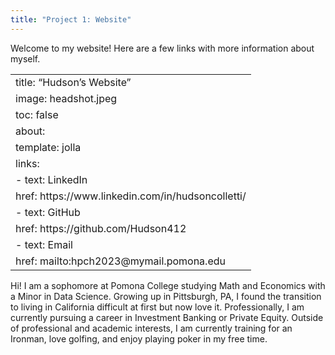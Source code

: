 ```yaml
---
title: "Project 1: Website"
---
```


Welcome to my website! Here are a few links with more information about myself.

---
title: "Hudson's Website"
image: headshot.jpeg
toc: false
about: 
  template: jolla
  links:
    - text: LinkedIn
      href: https://www.linkedin.com/in/hudsoncolletti/
    - text: GitHub
      href: https://github.com/Hudson412
    - text: Email
      href: mailto:hpch2023@mymail.pomona.edu
---

Hi! I am a sophomore at Pomona College studying Math and Economics with a Minor in Data Science. Growing up in Pittsburgh, PA, I found the transition to living in California difficult at first but now love it. Professionally, I am currently pursuing a career in Investment Banking or Private Equity. Outside of professional and academic interests, I am currently training for an Ironman, love golfing, and enjoy playing poker in my free time.
